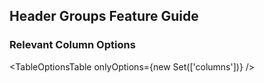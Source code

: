 
<Head>
  <title>{'Header Groups Guide - Material React Table V2 Docs'}</title>
  <meta
    name="description"
    content="How to make multiple rows of headers in Material React Table"
  />
</Head>

## Header Groups Feature Guide

### Relevant Column Options

<TableOptionsTable onlyOptions={new Set(['columns'])} />

